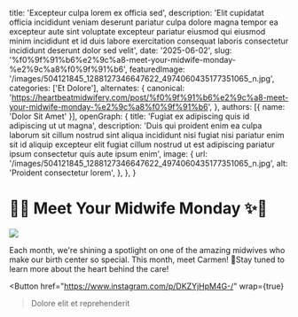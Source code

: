   title: 'Excepteur culpa lorem ex officia sed',
  description: 'Elit cupidatat officia incididunt veniam deserunt pariatur culpa dolore magna tempor ea excepteur aute sint voluptate excepteur pariatur eiusmod qui eiusmod minim incididunt et id duis labore exercitation consequat laboris consectetur incididunt deserunt dolor sed velit',
  date: '2025-06-02',
  slug: '%f0%9f%91%b6%e2%9c%a8-meet-your-midwife-monday-%e2%9c%a8%f0%9f%91%b6',
  featuredImage: '/images/504121845_1288127346647622_4974060435177351065_n.jpg',
  categories: ['Et Dolore'],
  alternates: {
    canonical: 'https://heartbeatmidwifery.com/post/%f0%9f%91%b6%e2%9c%a8-meet-your-midwife-monday-%e2%9c%a8%f0%9f%91%b6',
  },
  authors: [{ name: 'Dolor Sit Amet' }],
  openGraph: {
    title: 'Fugiat ex adipiscing quis id adipiscing ut ut magna',
    description: 'Duis qui proident enim ea culpa laborum sit cillum nostrud sint aliqua incididunt nisi fugiat nisi pariatur enim sit id aliquip excepteur elit fugiat cillum nostrud ut est adipiscing pariatur ipsum consectetur quis aute ipsum enim',
    image: {
      url: '/images/504121845_1288127346647622_4974060435177351065_n.jpg',
      alt: 'Proident consectetur lorem',
    },
  },
}


# 👶✨ Meet Your Midwife Monday ✨👶

<Image
  src="/images/504121845_1288127346647622_4974060435177351065_n.jpg"
  size="large"
  wrap={true}
/>

Each month, we're shining a spotlight on one of the amazing midwives who make our birth center so special. This month, meet Carmen! 💛Stay tuned to learn more about the heart behind the care!

<Button
  href="https://www.instagram.com/p/DKZYjHpM4G-/"
  wrap={true}
>Dolore elit et reprehenderit</Button>
